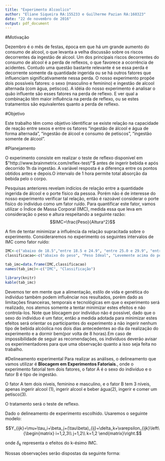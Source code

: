 ```yaml
---
title: "Experimento Alcoolico"
author: "Eliane Siqueira RA:155233 e Guilherme Pazian RA:160323"
date: "22 de novembro de 2016"
output: pdf_document
---
```


#Motivação
  
   Dezembro é o mês de festas, época em que há um grande aumento do consumo de alcool, o que levanta a velha discussão sobre os riscos decorrentes da ingestão de alcool. 
    Um dos principais riscos decorrentes do consumo de alcool é a perda de reflexos, o que favorece a ocorrência de acidentes.
    Contudo uma questão bastante relevante é se essa perda é decorrente somente da quantidade ingerida ou se há outros fatores que influenciam significativamente nessa perda. 
    O nosso experimento propõe dois possíveis fatores: o sexo (masculino e feminino) e ingestão de alcool alternada (com água, petiscos). 
    A idéia do nosso experimento é analisar o quão influente são esses fatores na perda de reflexo. E ver qual a combinação têm maior influência na perda de reflexo, ou se estes tratamentos são equivalentes quanto a perda de reflexo.
    
#Objetivo

  Este trabalho têm como objetivo identificar se existe relação na capacidade de reação entre sexos e entre os fatores "ingestão de álcool e água de forma alternada", "ingestão de álcool e consumo de petiscos", "ingestão somente de álcool".

#Planejamento
  
  O experimento consiste em realizar o teste de reflexo disponível em $"http://www.brainmetrix.com/reflex-test/"$ antes de ingerir bebida e após decorrido 1h da ingestão. A variável resposta é a diferença entre os pontos obtidos antes e depois.O intervalo de 1 hora permite total absorção da bebida pelo o corpo.
  
  Pesquisas anteriores revelam indícios de relação entre a quantidade ingerida de álcool e o porte físico da pessoa. Porém não é de interesse do nosso experimento verificar tal relação, então é razoável considerar o porte fisíco do indivíduo como um fator ruído. Para quantificar este fator, vamos utilizar o Índice de Massa Corporal (IMC), medida essa que leva em consideração o peso e altura respeitando a seguinte razão:
  $$IMC=\frac{Peso}{Altura^2}$$
   
  A fim de tentar minimizar a influência da relação supracitada sobre o experimento.  Consideraremos no experimento os seguintes intervalos de IMC como fator ruído:

```r

IMC<-c("abaixo de 18.5","entre 18.5 e 24.9", "entre 25.0 e 29.9", "entre 30.0 e 34.9", "entre 35.0 e 39.9", "acima de 40")
classificacao<-c("abaixo do peso", "Peso Ideal", "Levemente acima do peso", "Obesidade I", "Obesidade II (Severa)", "Obesidade III(Mórbida)")

tab_imc=data.frame(IMC,classificacao)
names(tab_imc)<-c("IMC", "Classificação")

library(knitr)
kable(tab_imc)

```

   Devemos ter em mente que a alimentação, estilo de vida e genética do indivíduo também podem influênciar nos resultados, porém dado as limitações financeiras, temporais e tecnológicas em que o experimento será realizado, nos atemos somente a tentar minimizar estes efeitos e não controla-los.
   Note que blocagem por indivíduo não é possível, dado que o sexo do indivíduo é um fator, então a medida adotada para minimizar estes efeitos será orientar os participantes do experimento a não ingerir nenhum tipo de bebida alcóolica nos dois dias antecedentes ao dia da realização do experimento e a dormir bem(por volta de 8 horas).Em caso de impossibilidade de seguir as recomendações, os indivíduos deverão avisar os experimentadores para que uma observação quanto a isso seja feita no trabalho.
  
  
#Delineamento experimental
Para realizar as análises, o delineamento que vamos utilizar é **Blocagem em Experimentos Fatoriais**., onde o experimento fatorial tem dois fatores, o fator A é o sexo do indivíduo e o fator B é tipo de ingestão.

O fator A tem dois níveis, feminino e masculino, e o fator B tem 3 níveis, apenas ingerir alcool (1), ingerir alcool e beber água(2), ingerir e comer um petisco(3).

O tratamento será o teste de reflexo.

Dado o delineamento de experimento escolhido. Usaremos o seguinte modelo:

$$Y_{ijk}=\mu+\tau_i+\beta_j+(\tau\beta)_{ij}+\delta_k+\varepsilon_{ijk}\left\{\begin{matrix}
i=1,2,3\\ 
j=1,2\\ 
k=1,2
\end{matrix}\right.$$

onde $\delta_k$ representa o efeitos do k-ésimo IMC.

Nossas observações serão dispostas da seguinte forma:

\begin{table}[!h]
\centering
\label{my-label}
\begin{tabular}{cclllclllclll}
\multicolumn{1}{l}{} & \multicolumn{12}{c}{OBSERVAÇÕES}                                                                                                                                                                                                                                                                                      \\
                     & \multicolumn{4}{c}{IMC 1}                                                                             & \multicolumn{4}{c}{IMC2}                                                                              & \multicolumn{4}{c}{IMC3}                                                                              \\
                     & \multicolumn{4}{c}{Sexo}                                                                              & \multicolumn{4}{c}{Sexo}                                                                              & \multicolumn{4}{c}{Sexo}                                                                              \\
                     & \multicolumn{2}{c}{F}                                 & \multicolumn{2}{c}{M}                         & \multicolumn{2}{c}{F}                                 & \multicolumn{2}{c}{M}                         & \multicolumn{2}{c}{F}                                 & \multicolumn{2}{c}{M}                         \\
Tipo de Ingestão     & A                             & \multicolumn{1}{c}{D} & \multicolumn{1}{c}{A} & \multicolumn{1}{c}{D} & A                             & \multicolumn{1}{c}{D} & \multicolumn{1}{c}{A} & \multicolumn{1}{c}{A} & A                             & \multicolumn{1}{c}{D} & \multicolumn{1}{c}{A} & \multicolumn{1}{c}{D} \\
1                    & \multicolumn{1}{l}{$y_{111}$} & $y_{111}$             & $y_{121}$             & $y_{121}$             & \multicolumn{1}{l}{$y_{112}$} & $y_{112}$             & $y_{122}$             & $y_{122}$             & \multicolumn{1}{l}{$y_{113}$} & $y_{113}$             & $y_{123}$             & $y_{123}$             \\
2                    & \multicolumn{1}{l}{$y_{211}$} & $y_{211}$             & $y_{221}$             & $y_{221}$             & \multicolumn{1}{l}{$y_{212}$} & $y_{212}$             & $y_{222}$             & $y_{222}$             & \multicolumn{1}{l}{$y_{213}$} & $y_{213}$             & $y_{223}$             & $y_{223}$             \\
3                    & \multicolumn{1}{l}{$y_{311}$} & $y_{311}$             & $y_{321}$             & $y_{321}$             & \multicolumn{1}{l}{$y_{312}$} & $y_{312}$             & $y_{322}$             & $y_{322}$             & \multicolumn{1}{l}{$y_{313}$} & $y_{313}$             & $y_{323}$             & $y_{323}$            
\end{tabular}
\end{table}

